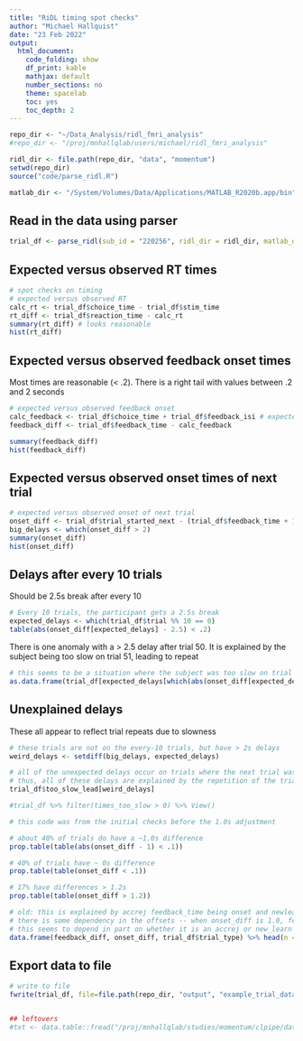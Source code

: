 ```yaml
---
title: "RiDL timing spot checks"
author: "Michael Hallquist"
date: "23 Feb 2022"
output:
  html_document:
    code_folding: show
    df_print: kable
    mathjax: default
    number_sections: no
    theme: spacelab
    toc: yes
    toc_depth: 2
---
```


```r
repo_dir <- "~/Data_Analysis/ridl_fmri_analysis"
#repo_dir <- "/proj/mnhallqlab/users/michael/ridl_fmri_analysis"

ridl_dir <- file.path(repo_dir, "data", "momentum")
setwd(repo_dir)
source("code/parse_ridl.R")

matlab_dir <- "/System/Volumes/Data/Applications/MATLAB_R2020b.app/bin"
```

## Read in the data using parser

```r
trial_df <- parse_ridl(sub_id = "220256", ridl_dir = ridl_dir, matlab_dir = matlab_dir)
```

## Expected versus observed RT times

```r
# spot checks on timing
# expected versus observed RT
calc_rt <- trial_df$choice_time - trial_df$stim_time
rt_diff <- trial_df$reaction_time - calc_rt 
summary(rt_diff) # looks reasonable
hist(rt_diff)
```

## Expected versus observed feedback onset times

Most times are reasonable (< .2). There is a right tail with values between .2 and 2 seconds

```r
# expected versus observed feedback onset
calc_feedback <- trial_df$choice_time + trial_df$feedback_isi # expected feedback onset time
feedback_diff <- trial_df$feedback_time - calc_feedback

summary(feedback_diff)
hist(feedback_diff)
```

## Expected versus observed onset times of next trial

```r
# expected versus observed onset of next trial
onset_diff <- trial_df$trial_started_next - (trial_df$feedback_time + 1.0) # 1.0 is fixed duration of feedback event
big_delays <- which(onset_diff > 2)
summary(onset_diff)
hist(onset_diff)
```

## Delays after every 10 trials

Should be 2.5s break after every 10

```r
# Every 10 trials, the participant gets a 2.5s break
expected_delays <- which(trial_df$trial %% 10 == 0)
table(abs(onset_diff[expected_delays] - 2.5) < .2)
```

There is one anomaly with a > 2.5 delay after trial 50. It is explained by the subject being too slow on trial 51, leading to repeat
```r
# this seems to be a situation where the subject was too slow on trial 51, which explains the delay on a 10-aligned trial
as.data.frame(trial_df[expected_delays[which(abs(onset_diff[expected_delays] - 2.5) > .2)],])
```

## Unexplained delays

These all appear to reflect trial repeats due to slowness
```r
# these trials are not on the every-10 trials, but have > 2s delays
weird_delays <- setdiff(big_delays, expected_delays)

# all of the unexpected delays occur on trials where the next trial was too slow
# thus, all of these delays are explained by the repetition of the trial (and this implies that the times in the file are the final presentation)
trial_df$too_slow_lead[weird_delays]

#trial_df %>% filter(times_too_slow > 0) %>% View()
```

```r
# this code was from the initial checks before the 1.0s adjustment

# about 40% of trials do have a ~1.0s difference
prop.table(table(abs(onset_diff - 1) < .1))

# 40% of trials have ~ 0s difference
prop.table(table(onset_diff < .1))

# 17% have differences > 1.2s
prop.table(table(onset_diff > 1.2))

# old: this is explained by accrej feedback_time being onset and newlearn being offset. Fixed in parse_ridl.R by subtracting 1.0 in newlearn
# there is some dependency in the offsets -- when onset_diff is 1.0, feedback_diff is often 0.0 and vice versa
# this seems to depend in part on whether it is an accrej or new_learn trial.
data.frame(feedback_diff, onset_diff, trial_df$trial_type) %>% head(n = 20)
```

## Export data to file

```r

# write to file
fwrite(trial_df, file=file.path(repo_dir, "output", "example_trial_data.csv"))


## leftovers
#txt <- data.table::fread("/proj/mnhallqlab/studies/momentum/clpipe/data_onsets/220256/Subject_220256.txt")

```

